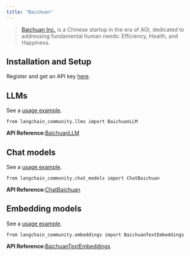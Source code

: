 ```yaml
---
title: "Baichuan"
---
```


> [Baichuan Inc.](https://www.baichuan-ai.com/) is a Chinese startup in the era of AGI, dedicated to addressing fundamental human needs: Efficiency, Health, and Happiness.

## Installation and Setup

Register and get an API key [here](https://platform.baichuan-ai.com/).

## LLMs

See a [usage example](/src/oss/integrations/llms/baichuan).

```
from langchain_community.llms import BaichuanLLM
```

**API Reference:**[BaichuanLLM](https://python.langchain.com/api_reference/community/llms/langchain_community.llms.baichuan.BaichuanLLM.html)

## Chat models

See a [usage example](/src/oss/integrations/chat/baichuan).

```
from langchain_community.chat_models import ChatBaichuan
```

**API Reference:**[ChatBaichuan](https://python.langchain.com/api_reference/community/chat_models/langchain_community.chat_models.baichuan.ChatBaichuan.html)

## Embedding models

See a [usage example](/src/oss/integrations/text_embedding/baichuan).

```
from langchain_community.embeddings import BaichuanTextEmbeddings
```

**API Reference:**[BaichuanTextEmbeddings](https://python.langchain.com/api_reference/community/embeddings/langchain_community.embeddings.baichuan.BaichuanTextEmbeddings.html)
